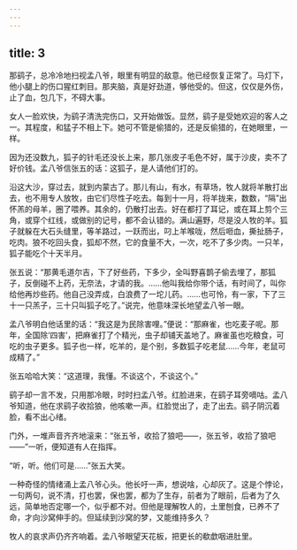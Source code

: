 ```yaml
---
---
---
```

title: 3
---



那鹞子，总冷冷地扫视孟八爷，眼里有明显的敌意。他已经恢复正常了。马灯下，他小腿上的伤口猩红刺目。那夹脑，真是好劲道，够他受的。但这，仅仅是外伤，止了血，包几下，不碍大事。

女人一脸欢快，为鹞子清洗完伤口，又开始做饭。显然，鹞子是受她欢迎的客人之一。其程度，和猛子不相上下。她可不管是偷猎的，还是反偷猎的，在她眼里，一样。

因为还没数九，狐子的针毛还没长上来，那几张皮子毛色不好，属于沙皮，卖不了好价钱。孟八爷信张五的话：这狐子，是人请他们打的。

沿这大沙，穿过去，就到内蒙古了。那儿有山，有水，有草场，牧人就将羊散打出去，也不用专人放牧，由它们尽性子吃去。每到十一月，将羊拢来，数数，“隔”出怀羔的母羊，圈了喂养。其余的，仍散打出去。好在都打了耳记，或在耳上剪个三角，或穿个红线，或做别的记号，都不会认错的。满山遍野，尽是没人牧的羊。狐子就躲在大石头缝里，等羊路过，一跃而出，叼上羊喉咙，然后咂血，撕扯肠子，吃肉。狼不吃回头食，狐却不然，它的食量不大，一次，吃不了多少肉。一只羊，狐子能吃个十天半月。

张五说：“那黄毛道尔吉，下了好些药，下多少，全叫野喜鹊子偷去埋了，那狐子，反倒碰不上药，无奈法，才请的我。……他叫我给你带个话，有时间了，叫你给他再炒些药。他自己没弄成，白浪费了一坨儿药。……也可怜，有一家，下了三十一只羔子，三十只叫狐子吃了。”说完，他意味深长地望孟八爷一眼。

孟八爷明白他话里的话：“我这是为民除害哩。”便说：“那麻雀，也吃麦子呢。那年，全国除‘四害’，把麻雀打了个精光，虫子却铺天盖地了。麻雀虽也吃粮食，可吃的虫子更多。狐子也一样，吃羊的，是个别，多数狐子吃老鼠……今年，老鼠可成精了。”

张五哈哈大笑：“这道理，我懂。不谈这个，不谈这个。”

鹞子却一言不发，只用那冷眼，时时扫孟八爷。红脸进来，在鹞子耳旁嘀咕。孟八爷知道，他在求鹞子收拾狼，他咳嗽一声。红脸觉出了，走了出去。鹞子阴沉着脸，看不出心绪。

门外，一堆声音齐齐地滚来：“张五爷，收拾了狼吧——，张五爷，收拾了狼吧——”一听，便知道有人在指挥。

“听，听。他们可是……”张五大笑。

一种奇怪的情绪涌上孟八爷心头。他长吁一声，想说啥，心却灰了。这是个悖论，一句两句，说不清，打也罢，保也罢，都为了生存，前者为了眼前，后者为了久远，简单地否定哪一个，似乎都不对。但他是理解牧人的，土里刨食，已养不了命，才向沙窝伸手的。但延续到沙窝的梦，又能维持多久？

牧人的哀求声仍齐齐响着。孟八爷眼望天花板，把更长的欷歔咽进肚里。